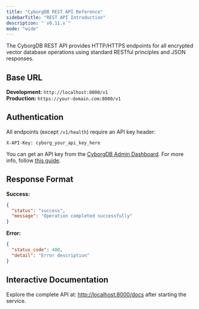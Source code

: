 ```yaml
---
title: "CyborgDB REST API Reference"
sidebarTitle: "REST API Introduction"
description: "`v0.11.x`"
mode: "wide"
---
```


The CyborgDB REST API provides HTTP/HTTPS endpoints for all encrypted vector database operations using standard RESTful principles and JSON responses.

## Base URL

**Development:** `http://localhost:8000/v1`  
**Production:** `https://your-domain.com:8000/v1`

## Authentication

All endpoints (except `/v1/health`) require an API key header:

```http
X-API-Key: cyborg_your_api_key_here
```

You can get an API key from the [CyborgDB Admin Dashboard](https://cyborgdb.co). For more info, follow [this guide](../../guides/get-started/api-key).

## Response Format

**Success:**
```json
{
  "status": "success",
  "message": "Operation completed successfully"
}
```

**Error:**
```json
{
  "status_code": 400,
  "detail": "Error description"
}
```

## Interactive Documentation

Explore the complete API at: [http://localhost:8000/docs](http://localhost:8000/docs) after starting the service.